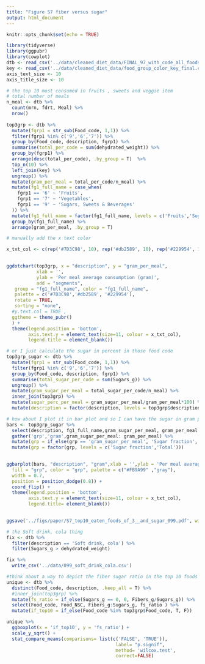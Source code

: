 ```yaml
---
title: "Figure S7 fiber versus sugar"
output: html_document
---
```


```r
knitr::opts_chunk$set(echo = TRUE)
```

```r
library(tidyverse)
library(ggpubr)
library(cowplot)
dtb <- read_csv('../data/cleaned_diet_data/FINAL_97_with_code_all_foods_drt_with_EN_finalized.csv')
key <- read_csv('../data/cleaned_diet_data/food_group_color_key_final.csv', col_types = 'ccccc')
axis_text_size <- 10
axis_title_size <- 10
```

```r
# the top 10 most consumed in fruits , sweets and veggie item 
# total number of meals 
n_meal <- dtb %>% 
  count(mrn, fdrt, Meal) %>% 
  nrow()
  
top3grp <- dtb %>% 
  mutate(fgrp1 = str_sub(Food_code, 1,1)) %>% 
  filter(fgrp1 %in% c('9','6','7')) %>% 
  group_by(Food_code, description, fgrp1) %>% 
  summarise(total_per_code = sum(dehydrated_weight)) %>% 
  group_by(fgrp1) %>% 
  arrange(desc(total_per_code), .by_group = T)  %>% 
  top_n(10) %>% 
  left_join(key) %>% 
  ungroup() %>% 
  mutate(gram_per_meal = total_per_code/n_meal) %>% 
  mutate(fg1_full_name = case_when(
    fgrp1 == '6' ~ 'Fruits',
    fgrp1 == '7' ~ 'Vegetables',
    fgrp1 == '9' ~ 'Sugars, Sweets & Beverages'
  )) %>% 
  mutate(fg1_full_name = factor(fg1_full_name, levels = c('Fruits','Sugars, Sweets & Beverages', 'Vegetables'))) %>% 
  group_by(fg1_full_name) %>% 
  arrange(gram_per_meal, .by_group = T)

# manually add the x text color

x_txt_col <- c(rep('#7D3C98', 10), rep('#db2589', 10), rep('#229954', 10))

 
ggdotchart(top3grp, x = "description", y = "gram_per_meal",
           xlab = '', 
           ylab = 'Per meal average consumption (gram)',
           add = "segments",        
   group = "fg1_full_name", color = "fg1_full_name",
   palette = c('#7D3C98','#db2589', '#229954'),
   rotate = TRUE,
   sorting = "none", 
  #y.text.col = TRUE ,
  ggtheme = theme_pubr()  
  ) +
  theme(legend.position = 'bottom',
        axis.text.y = element_text(size=11, colour = x_txt_col),
        legend.title = element_blank())


```

```r
# or I just calculate the sugar in percent in those food code
top3grp_sugar <- dtb %>% 
  mutate(fgrp1 = str_sub(Food_code, 1,1)) %>% 
  filter(fgrp1 %in% c('9','6','7')) %>% 
  group_by(Food_code, description, fgrp1) %>% 
  summarise(total_sugar_per_code = sum(Sugars_g)) %>% 
  ungroup() %>% 
  mutate(gram_sugar_per_meal = total_sugar_per_code/n_meal) %>% 
  inner_join(top3grp) %>% 
  mutate(sugar_perc_per_meal = gram_sugar_per_meal/gram_per_meal*100) %>% 
  mutate(description = factor(description, levels = top3grp$description))
```


```r
# how about I plot it in bar plot and so I can have the sugar in gram per meal in the same bar to show the perc
bars <- top3grp_sugar %>% 
  select(description, fg1_full_name,gram_sugar_per_meal, gram_per_meal ) %>% 
  gather('grp','gram',gram_sugar_per_meal: gram_per_meal) %>% 
  mutate(grp = if_else(grp == 'gram_sugar_per_meal', 'Sugar fraction', 'Total') ) %>% 
  mutate(grp = factor(grp, levels = c('Sugar fraction','Total'))) 
  

ggbarplot(bars, "description", "gram",xlab = '',ylab = 'Per meal average consumption (gram)',
  fill = "grp", color = "grp", palette = c("#FB9A99" ,"gray"),
  width = 0.7, 
  position = position_dodge(0.8)) +
  coord_flip() +
  theme(legend.position = 'bottom',
        axis.text.y = element_text(size=11, colour = x_txt_col),
        legend.title= element_blank())

 
ggsave('../figs/paper/S7_top10_eaten_foods_of_3__and_sugar_099.pdf', width = 8.3, height = 7)
```

```r
# the Soft drink, cola thing
fix <- dtb %>% 
  filter(description == 'Soft drink, cola') %>% 
  filter(Sugars_g > dehydrated_weight)

fix %>% 
  write_csv('../data/099_soft_drink_cola.csv')
```


```r
#think about a way to depict the fiber sugar ratio in the top 10 foods   
unique <- dtb %>% 
  distinct(Food_code, description, .keep_all = T) %>% 
  #inner_join(top3grp) %>% 
  mutate(fs_ratio = if_else(Sugars_g == 0, 0, Fibers_g/Sugars_g)) %>% 
  select(Food_code, Food_NSC, Fibers_g:Sugars_g, fs_ratio ) %>% 
  mutate(if_top10 = if_else(Food_code %in% top3grp$Food_code, T, F))

unique %>% 
  ggboxplot(x = 'if_top10', y = 'fs_ratio') +
  scale_y_sqrt() +
  stat_compare_means(comparisons= list(c('FALSE', 'TRUE')),
										label= "p.signif",
										method= 'wilcox.test',
										correct=FALSE)
```



